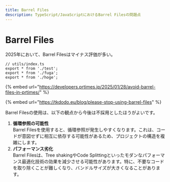 ```yaml
---
title: Barrel Files
description: TypeScript/JavaScriptにおけるBarrel Filesの問題点
---
```


# Barrel Files

2025年において、Barrel Filesはマイナス評価が多い。

```tsx
// utils/index.ts
export * from './test';
export * from './fuga';
export * from './hoge';
```



{% embed url="https://developers.prtimes.jp/2025/01/28/avoid-barrel-files-in-prtimes/" %}

{% embed url="https://tkdodo.eu/blog/please-stop-using-barrel-files" %}

Barrel Filesの使用は、以下の観点から今後は不採用としたほうがよいです。

1. **循環参照の可能性**\
   Barrel Filesを使用すると、循環参照が発生しやすくなります。これは、コードが意図せずに相互に依存する可能性があるため、プロジェクトの構造を複雑にします。
2. **パフォーマンス劣化**\
   Barrel Filesは、Tree shakingやCode Splittingといったモダンなパフォーマンス最適化技術の効果を減少させる可能性があります。特に、不要なコードを取り除くことが難しくなり、バンドルサイズが大きくなることがあります。



